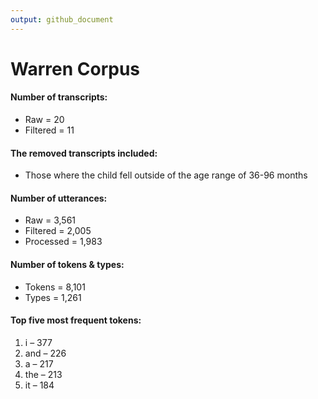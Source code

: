 ```yaml
---
output: github_document
---
```

# Warren Corpus

#### Number of transcripts:
* Raw = 20
* Filtered = 11

#### The removed transcripts included:
* Those where the child fell outside of the age range of 36-96 months

#### Number of utterances:
* Raw = 3,561
* Filtered = 2,005
* Processed = 1,983
  
#### Number of tokens & types:
* Tokens = 8,101
* Types = 1,261

#### Top five most frequent tokens:
1. i -- 377
2. and -- 226
3. a -- 217
4. the -- 213
5. it -- 184


